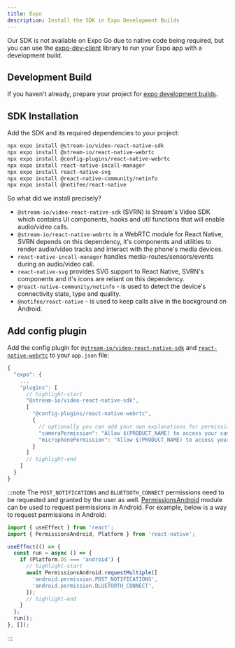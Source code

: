 ```yaml
---
title: Expo
description: Install the SDK in Expo Development Builds
---
```


Our SDK is not available on Expo Go due to native code being required, but you can use the [expo-dev-client](https://docs.expo.dev/development/create-development-builds/) library to run your Expo app with a development build.

## Development Build

If you haven't already, prepare your project for [expo development builds](https://docs.expo.dev/develop/development-builds/installation/).

## SDK Installation

Add the SDK and its required dependencies to your project:

```bash title=Terminal
npx expo install @stream-io/video-react-native-sdk
npx expo install @stream-io/react-native-webrtc
npx expo install @config-plugins/react-native-webrtc
npx expo install react-native-incall-manager
npx expo install react-native-svg
npx expo install @react-native-community/netinfo
npx expo install @notifee/react-native
```

So what did we install precisely?

- `@stream-io/video-react-native-sdk` (SVRN) is Stream's Video SDK which contains UI components, hooks and util functions that will enable audio/video calls.
- `@stream-io/react-native-webrtc` is a WebRTC module for React Native, SVRN depends on this dependency, it's components and utilities to render audio/video tracks and interact with the phone's media devices.
- `react-native-incall-manager` handles media-routes/sensors/events during an audio/video call.
- `react-native-svg` provides SVG support to React Native, SVRN's components and it's icons are reliant on this dependency.
- `@react-native-community/netinfo` - is used to detect the device's connectivity state, type and quality.
- `@notifee/react-native` - is used to keep calls alive in the background on Android.

## Add config plugin

Add the config plugin for [`@stream-io/video-react-native-sdk`](https://github.com/GetStream/stream-video-js/tree/main/packages/react-native-sdk/expo-config-plugin/README.md) and [`react-native-webrtc`](https://www.npmjs.com/package/@config-plugins/react-native-webrtc) to your `app.json` file:

```js title=app.json
{
  "expo": {
    ...
    "plugins": [
      // highlight-start
      "@stream-io/video-react-native-sdk",
      [
        "@config-plugins/react-native-webrtc",
        {
          // optionally you can add your own explanations for permissions on iOS
          "cameraPermission": "Allow $(PRODUCT_NAME) to access your camera",
          "microphonePermission": "Allow $(PRODUCT_NAME) to access your microphone"
        }
      ]
      // highlight-end
    ]
  }
}
```

:::note
The `POST_NOTIFICATIONS` and `BLUETOOTH_CONNECT` permissions need to be requested and granted by the user as well. [PermissionsAndroid](https://reactnative.dev/docs/permissionsandroid) module can be used to request permissions in Android. For example, below is a way to request permissions in Android:

```js
import { useEffect } from 'react';
import { PermissionsAndroid, Platform } from 'react-native';

useEffect(() => {
  const run = async () => {
    if (Platform.OS === 'android') {
      // highlight-start
      await PermissionsAndroid.requestMultiple([
        'android.permission.POST_NOTIFICATIONS',
        'android.permission.BLUETOOTH_CONNECT',
      ]);
      // highlight-end
    }
  };
  run();
}, []);
```

:::
